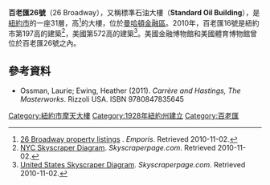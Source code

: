 {{expand|time=2016-02-28T07:31:04+00:00}}
{{Infobox building
| name            = 26 Broadway
| image           = 26 Broadway 004.JPG
| location        = 26 [[Broadway_(Manhattan)|Broadway]] at Beaver St.<br />[[紐約市|紐約市]][[曼哈頓金融區|曼哈頓金融區]] 
| floor_count     = 31 
| start_date      = 1921
| completion_date = 1928
| building_type   = Office
| roof            = {{Convert|158.5|m|ft|0|abbr=on}}
| top_floor       = 
| antenna_spire   = 
| floor_area      = 
| elevator_count  = 11
| architect       = [[Carrère_and_Hastings|Carrère and Hastings]]<br />[[Shreve,_Lamb_and_Blake|Shreve, Lamb and Blake]]
| owner           = [[Newmark_Knight_Frank|Newmark Knight Frank]]
| references      = {{emporis|id=115566|name=26 Broadway}}
| embedded =
{{Infobox Historic site
| name                = 26 Broadway
| locmapin            = New York City
| map_caption         = Location in New York City
| lat_degrees         = 40
| lat_minutes         = 42
| lat_seconds         = 19.76
| lat_direction       = N
| long_degrees        = 74
| long_minutes        = 0
| long_seconds        = 46.7
| long_direction      = W
| coord_parameters    = region:US-NY_type:landmark
| architecture        = [[新古典主義建築|新古典主義建築]]
| designation1        = NYCL
| designation1_date   = 1995年5月16日
| designation1_number = LP-1930 
}}
}}
'''百老匯26號'''（26 Broadway），又稱標準石油大樓（'''Standard Oil Building'''），是[[紐約市|紐約市]]的一座31層，高{{convert|520|ft|m|adj=mid|-tall}}<ref>[http://www.emporis.com/en/wm/bu/?id=115566 26 Broadway property listings] {{Wayback|url=http://www.emporis.com/en/wm/bu/?id=115566 |date=20050220175325 }}. ''Emporis''. Retrieved 2010-11-02.</ref>的大樓，位於[[曼哈頓金融區|曼哈頓金融區]]。2010年，百老匯16號是紐約市第197高的建築<ref>[http://skyscraperpage.com/diagrams/?searchID=48701584&offset=175 NYC Skyscraper Diagram]. {{webarchive|url=https://archive.is/20120714234548/http://skyscraperpage.com/diagrams/?searchID=48701584&offset=175 |date=2012-07-14 }} ''Skyscraperpage.com''. Retrieved 2010-11-02.</ref>，美國第572高的建築<ref>[http://skyscraperpage.com/diagrams/?searchID=48701599&offset=550 United States Skyscraper Diagram].{{dead link|date=January 2015}} ''Skyscraperpage.com''. Retrieved 2010-11-02.</ref>。美國金融博物館和美國體育博物館曾位於百老匯26號之內。
== 參考資料 ==
{{reflist}}
*Ossman, Laurie; Ewing, Heather (2011). ''Carrère and Hastings, The Masterworks''. Rizzoli USA. ISBN 9780847835645

[[Category:紐約市摩天大樓|Category:紐約市摩天大樓]]
[[Category:1928年紐約州建立|Category:1928年紐約州建立]]
[[Category:百老匯|Category:百老匯]]